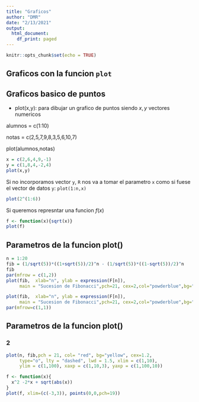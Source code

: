 ```yaml
---
title: "Graficos"
author: "DMR"
date: "2/13/2021"
output:
  html_document:
    df_print: paged
---
```


```r
knitr::opts_chunk$set(echo = TRUE)
```

## Graficos con la funcion `plot`

## Graficos basico de puntos

- plot(x,y): para dibujar un grafico de puntos siendo $x,y$ vectores numericos

alumnos = c(1:10)

notas = c(2,5,7,9,8,3,5,6,10,7)

plot(alumnos,notas)

```r
x = c(2,6,4,9,-1)
y = c(1,8,4,-2,4)
plot(x,y)

```
Si no incorporamos vector `y`, `R` nos va a tomar el parametro `x` como si fuese el vector de datos `y`: `plot(1:n,x)`

```r
plot(2^(1:6))
```
Si queremos represntar una funcion $f(x)$

```r
f <- function(x){sqrt(x)}
plot(f)
```

## Parametros de la funcion plot()

```r
n = 1:20
fib = (1/sqrt(5))*((1+sqrt(5))/2)^n - (1/sqrt(5))*((1-sqrt(5))/2)^n
fib
par(mfrow = c(1,2))
plot(fib,  xlab="n", ylab = expression(F[n]),
     main = "Sucesion de Fibonacci",pch=21, cex=2,col="powderblue",bg="orchid",log = "xy")

plot(fib,  xlab="n", ylab = expression(F[n]),
     main = "Sucesion de Fibonacci",pch=21, cex=2,col="powderblue",bg="orchid",log = "xy")
par(mfrow=c(1,1))

```

## Parametros de la funcion plot()
### 2

```r
plot(n, fib,pch = 21, col= "red", bg="yellow", cex=1.2, 
     type="o", lty = "dashed", lwd = 1.5, xlim = c(1,10), 
     ylim = c(1,100), xaxp = c(1,10,3), yaxp = c(1,100,10))
```
```r
f <- function(x){
  x^2 -2*x + sqrt(abs(x))
}
plot(f, xlim=(c(-3,3)), points(0,0,pch=19))
```

